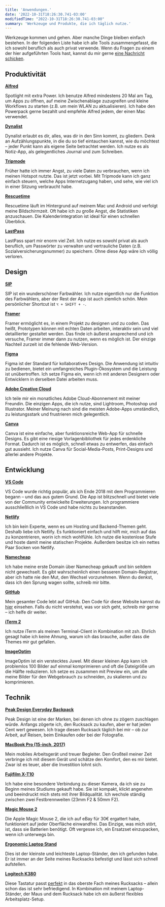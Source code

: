 ```yaml
---
title: 'Anwendungen.'
date: '2022-10-31T18:26:30.741-03:00'
modifiedTime: "2022-10-31T18:26:30.741-03:00"
summary: 'Werkzeuge und Produkte, die ich täglich nutze.'
---
```


Werkzeuge kommen und gehen. Aber manche Dinge bleiben einfach bestehen. In der folgenden Liste habe ich alle Tools zusammengefasst, die ich sowohl beruflich als auch privat verwende. Wenn du Fragen zu einem der hier aufgeführten Tools hast, kannst du mir gerne [eine Nachricht schicken](mailto:contact@yuricunha.com).

## Produktivität

**[Alfred](https://www.alfredapp.com/)**

Spotlight mit extra Power. Ich benutze Alfred mindestens 20 Mal am Tag, um Apps zu öffnen, auf meine Zwischenablage zuzugreifen und kleine Workflows zu starten (z.B. um mein WLAN zu aktualisieren). Ich habe den Powerpack gerne bezahlt und empfehle Alfred jedem, der einen Mac verwendet.

**[Dynalist](https://dynalist.io/)**

Dynalist erlaubt es dir, alles, was dir in den Sinn kommt, zu gliedern. Denk an Aufzählungspunkte, in die du so tief eintauchen kannst, wie du möchtest – jeder Punkt kann als eigene Seite betrachtet werden. Ich nutze es als Notiz-App, als gelegentliches Journal und zum Schreiben.

**[Tripmode](https://www.tripmode.ch/)**

Früher hatte ich immer Angst, zu viele Daten zu verbrauchen, wenn ich meinen Hotspot nutzte. Das ist jetzt vorbei. Mit Tripmode kann ich ganz einfach steuern, welche Apps Internetzugang haben, und sehe, wie viel ich in einer Sitzung verbraucht habe.

**[Rescuetime](https://www.rescuetime.com/)**

Rescuetime läuft im Hintergrund auf meinem Mac und Android und verfolgt meine Bildschirmzeit. Oft habe ich zu große Angst, die Statistiken anzuschauen. Die Kalenderintegration ist ideal für einen schnellen Überblick.

**[LastPass](https://www.lastpass.com/)**

LastPass spart mir enorm viel Zeit. Ich nutze es sowohl privat als auch beruflich, um Passwörter zu verwalten und vertrauliche Daten (z.B. Sozialversicherungsnummer) zu speichern. Ohne diese App wäre ich völlig verloren.

## Design

**[SIP](https://sipapp.io/)**

SIP ist ein wunderschöner Farbwähler. Ich nutze eigentlich nur die Funktion des Farbwählers, aber der Rest der App ist auch ziemlich schön. Mein persönlicher Shortcut ist `⌥ + SHIFT + -`.

**[Framer](https://www.framer.com/)**

Framer ermöglicht es, in einem Projekt zu designen und zu coden. Das heißt, Prototypen können mit echten Daten arbeiten, interaktiv sein und viel detaillierter gestaltet werden. Das finde ich äußerst ansprechend und ich versuche, Framer immer dann zu nutzen, wenn es möglich ist. Der einzige Nachteil zurzeit ist die fehlende Web-Version.

**[Figma](https://www.figma.com/)**

Figma ist der Standard für kollaboratives Design. Die Anwendung ist intuitiv zu bedienen, bietet ein umfangreiches Plugin-Ökosystem und die Leistung ist unübertroffen. Ich setze Figma ein, wenn ich mit anderen Designern oder Entwicklern in derselben Datei arbeiten muss.

**[Adobe Creative Cloud](https://www.adobe.com/creativecloud.html)**

Ich teile mir ein monatliches Adobe Cloud-Abonnement mit meiner Freundin. Die einzigen Apps, die ich nutze, sind Lightroom, Photoshop und Illustrator. Meiner Meinung nach sind die meisten Adobe-Apps umständlich, zu leistungsstark und frustrieren mich gelegentlich.

**[Canva](https://www.canva.com/)**

Canva ist eine einfache, aber funktionsreiche Web-App für schnelle Designs. Es gibt eine riesige Vorlagenbibliothek für jedes erdenkliche Format. Dadurch ist es möglich, schnell etwas zu entwerfen, das einfach gut aussieht. Ich nutze Canva für Social-Media-Posts, Print-Designs und allerlei andere Projekte.

## Entwicklung

**[VS Code](https://code.visualstudio.com/)**

VS Code wurde richtig populär, als ich Ende 2018 mit dem Programmieren begann – und das aus gutem Grund. Die App ist blitzschnell und bietet viele von der Community entwickelte Erweiterungen. Ich programmiere ausschließlich in VS Code und habe nichts zu beanstanden.

**[Netlify](https://www.netlify.com/)**

Ich bin kein Experte, wenn es um Hosting und Backend-Themen geht. Deshalb liebe ich Netlify. Es funktioniert einfach und hilft mir, mich auf das zu konzentrieren, worin ich mich wohlfühle. Ich nutze die kostenlose Stufe und hoste damit meine statischen Projekte. Außerdem besitze ich ein nettes Paar Socken von Netlify.

**[Namecheap](https://www.namecheap.com/)**

Ich habe meine erste Domain über Namecheap gekauft und bin seitdem nicht gewechselt. Es gibt wahrscheinlich einen besseren Domain-Registrar, aber ich hatte nie den Mut, den Wechsel vorzunehmen. Wenn du denkst, dass ich den Sprung wagen sollte, schreib mir bitte.

**[GitHub](https://github.com/)**

Mein gesamter Code lebt auf GitHub. Den Code für diese Website kannst du [hier](https://github.com/wirtzdan/new-website) einsehen. Falls du nicht verstehst, was vor sich geht, schreib mir gerne – ich helfe dir weiter.

**[iTerm 2](https://iterm2.com/)**

Ich nutze iTerm als meinen Terminal-Client in Kombination mit zsh. Ehrlich gesagt habe ich keine Ahnung, warum ich das brauche, außer dass die Themes mir gut gefallen.

**[ImageOptim](https://imageoptim.com/mac)**

ImageOptim ist ein verstecktes Juwel. Mit dieser kleinen App kann ich problemlos 100 Bilder auf einmal komprimieren und oft die Dateigröße um die Hälfte reduzieren. Ich setze es zusammen mit Preview ein, um alle meine Bilder für den Webgebrauch zu schneiden, zu skalieren und zu komprimieren.

## Technik

**[Peak Design Everyday Backpack](https://www.peakdesign.com/products/everyday-backpack)**

Peak Design ist eine der Marken, bei denen ich ohne zu zögern zuschlagen würde. Anfangs zögerte ich, den Rucksack zu kaufen, aber er hat jeden Cent wert gewesen. Ich trage diesen Rucksack täglich bei mir – ob zur Arbeit, auf Reisen, beim Einkaufen oder bei der Fotografie.

**[MacBook Pro (15-inch, 2017)](https://www.apple.com/shop/buy-mac/macbook-pro)**

Mein mobiles Arbeitsgerät und treuer Begleiter. Den Großteil meiner Zeit verbringe ich mit diesem Gerät und schätze den Komfort, den es mir bietet. Zwar ist es teuer, aber die Investition lohnt sich.

**[Fujifilm X-T10](https://www.fujifilmusa.com/products/digital_cameras/x/fujifilm_x_t10/)**

Ich habe eine besondere Verbindung zu dieser Kamera, da ich sie zu Beginn meines Studiums gekauft habe. Sie ist kompakt, klickt angenehm und beeindruckt mich stets mit ihrer Bildqualität. Ich wechsle ständig zwischen zwei Festbrennweiten (23mm F2 & 50mm F2).

**[Magic Mouse 2](https://www.apple.com/de/shop/product/MLA02Z/A/magic-mouse-2-silber)**

Die Apple Magic Mouse 2, die ich auf eBay für 30€ ergattert habe, funktioniert auf jeder Oberfläche einwandfrei. Das Einzige, was mich stört, ist, dass sie Batterien benötigt. Oft vergesse ich, ein Ersatzset einzupacken, wenn ich unterwegs bin.

**[Ergonomic Laptop Stand](https://www.amazon.de/dp/B01N99IGMQ/ref=sr_1_5?crid=2XJA82MXCVRRC&keywords=mobiler+laptop+st%C3%A4nder&qid=1573384409&sprefix=mobile+laptop%2Caps%2C200&sr=8-5)**

Dies ist der kleinste und leichteste Laptop-Ständer, den ich gefunden habe. Er ist immer an der Seite meines Rucksacks befestigt und lässt sich schnell aufstellen.

**[Logitech K380](https://www.logitech.com/en-us/product/multi-device-keyboard-k380)**

Diese Tastatur passt [perfekt](https://twitter.com/wirtzdan/status/1193482720615243776?s=19) in das oberste Fach meines Rucksacks – allein schon das ist sehr befriedigend. In Kombination mit meinem Laptop-Ständer, der Maus und dem Rucksack habe ich ein äußerst flexibles Arbeitsplatz-Setup.
